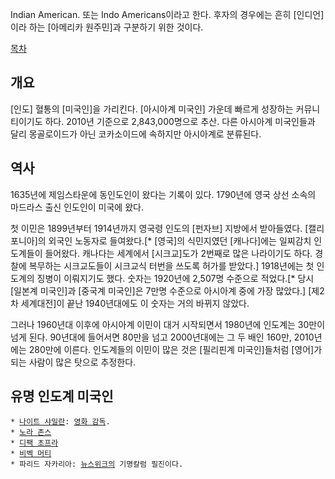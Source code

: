 Indian American. 또는 Indo Americans이라고 한다. 후자의 경우에는 흔히 [인디언]이라 하는 [아메리카 원주민]과 구분하기 위한 것이다.

[[목차]]
== 개요 ==
[인도] 혈통의 [미국인]을 가리킨다. [아시아계 미국인] 가운데 빠르게 성장하는 커뮤니티이기도 하다. 2010년 기준으로 2,843,000명으로 추산. 다른 아시아계 미국인들과 달리 몽골로이드가 아닌 코카소이드에 속하지만 아시아계로 분류된다.
== 역사 ==
1635년에 제임스타운에 동인도인이 왔다는 기록이 있다. 1790년에 영국 상선 소속의 마드라스 출신 인도인이 미국에 왔다.

첫 이민은 1899년부터 1914년까지 영국령 인도의 [펀자브] 지방에서 받아들였다. [캘리포니아]의 외국인 노동자로 들여왔다.[* [영국]의 식민지였던 [캐나다]에는 일찌감치 인도계들이 들어왔다. 캐나다는 세계에서 [시크교]도가 2번째로 많은 나라이기도 하다. 경찰에 복무하는 시크교도들이 시크교식 터번을 쓰도록 허가를 받았다.] 1918년에는 첫 인도계의 징병이 이뤄지기도 했다. 숫자는 1920년에 2,507명 수준으로 적었다.[* 당시 [일본계 미국인]과 [중국계 미국인]은 7만명 수준으로 아시아계 중에 가장 많았다.] [제2차 세계대전]이 끝난 1940년대에도 이 숫자는 거의 바뀌지 않았다.

그러나 1960년대 이후에 아시아계 이민이 대거 시작되면서 1980년에 인도계는 30만이 넘게 된다. 90년대에 들어서면 80만을 넘고 2000년대에는 그 두 배인 160만, 2010년에는 280만에 이른다. 인도계들의 이민이 많은 것은 [필리핀계 미국인]들처럼 [영어]가 되는 사람이 많은 탓으로 추정한다.
== 유명 인도계 미국인 ==
 * [[M. 나이트 샤말란|나이트 샤밀란]]: [[영화 감독]].
 * [[노라 존스]]
 * [[디팩 초프라]]
 * [[비벡 머티]]
 * 파리드 자카리아: [[뉴스위크]]의 기명칼럼 필진이다.

